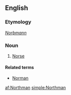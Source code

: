 ==English==

===Etymology===
{{etyl|ang|en}} ''[[Norþmann]]''

===Noun===
{{en-noun|Northmen}}

# [[Norse]]

====Related terms====
* [[Norman]]

[[af:Northman]]
[[simple:Northman]]